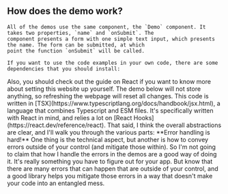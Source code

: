 
<Content id="demo">
    <h2 className="subtitle is-3">How does the demo work?</h2>

    All of the demos use the same component, the `Demo` component. It takes two properties, `name` and `onSubmit`. The
    component presents a form with one simple text input, which presents the name. The form can be submitted, at which
    point the function `onSubmit` will be called.

    If you want to use the code examples in your own code, there are some dependencies that you should install:
</Content>

<Install name="react @ldo/solid-react react-hook-form use-local-storage bulma clsx"/>

<Content>
    Also, you should check out the <NavLink to="/react">guide on React</NavLink> if you want to know more about setting
    this website up yourself.
</Content>

<Content>
    The demo below will not store anything, so refreshing the webpage will reset all changes.
</Content>

<FrontpageDemo/>

<Content>
    This code is written in [TSX](https://www.typescriptlang.org/docs/handbook/jsx.html), a language that combines
    Typescript and ESM files. It's specifically written with React in mind, and relies a lot on [React
    Hooks](https://react.dev/reference/react). That said, I think the overall abstractions are clear, and I'll walk you
    through the various parts:
</Content>

<DemoCode />

<AuthorNote title="On error handling">
    **Error handling is hard!** One thing is the technical aspect, but another is how to convey errors outside of your
    control (and mitigate those within). So I'm not going to claim that how I handle the errors in the demos are a good
    way of doing it. It's really something you have to figure out for your app. But know that there are many errors that
    can happen that are outside of your control, and a good library helps you mitigate those errors in a way that
    doesn't make your code into an entangled mess.
</AuthorNote>